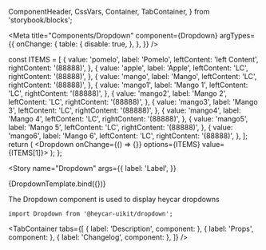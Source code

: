 
  ComponentHeader,
  CssVars,
  Container,
  TabContainer,
} from 'storybook/blocks';


<!-- Meta -->

<Meta
  title="Components/Dropdown"
  component={Dropdown}
  argTypes={{
    onChange: {
      table: {
        disable: true,
      },
    },
  }}
/>

  const ITEMS = [
    {
      value: 'pomelo',
      label: 'Pomelo',
      leftContent: 'left Content',
      rightContent: '(88888)',
    },
    {
      value: 'apple',
      label: 'Apple',
      leftContent: 'LC',
      rightContent: '(88888)',
    },
    {
      value: 'mango',
      label: 'Mango',
      leftContent: 'LC',
      rightContent: '(88888)',
    },
    {
      value: 'mango1',
      label: 'Mango 1',
      leftContent: 'LC',
      rightContent: '(88888)',
    },
    {
      value: 'mango2',
      label: 'Mango 2',
      leftContent: 'LC',
      rightContent: '(88888)',
    },
    {
      value: 'mango3',
      label: 'Mango 3',
      leftContent: 'LC',
      rightContent: '(88888)',
    },
    {
      value: 'mango4',
      label: 'Mango 4',
      leftContent: 'LC',
      rightContent: '(88888)',
    },
    {
      value: 'mango5',
      label: 'Mango 5',
      leftContent: 'LC',
      rightContent: '(88888)',
    },
    {
      value: 'mango6',
      label: 'Mango 6',
      leftContent: 'LC',
      rightContent: '(88888)',
    },
  ];
  return (
    <Dropdown onChange={() => {}} options={ITEMS} value={ITEMS[1]}></Dropdown>
  );
};

<!-- Canvas -->

<Story
  name="Dropdown"
  args={{
    label: 'Label',
  }}
>
  {DropdownTemplate.bind({})}
</Story>

<!-- Docs -->

<ComponentHeader
  name="Dropdown"
  version={version}
  stage={1}
  design="https://www.figma.com/file/rrvkvQEoVTOHa7MzyKSaoz/OTP-Global-Design-System?node-id=1073%3A116234"
/>

The Dropdown component is used to display heycar dropdowns

```tsx
import Dropdown from '@heycar-uikit/dropdown';
```

<!-- Description -->

<TabContainer
  tabs={[
    { label: 'Description', component: <Description /> },
    { label: 'Props', component: <Props of={Dropdown} /> },
    { label: 'Changelog', component: <Changelog /> },
  ]}
/>
